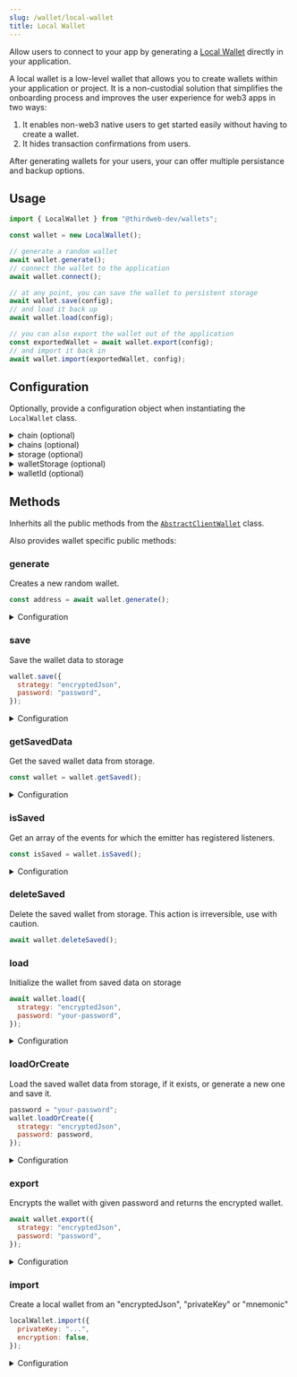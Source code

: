 ```yaml
---
slug: /wallet/local-wallet
title: Local Wallet
---
```



Allow users to connect to your app by generating a [Local Wallet](/glossary/local-wallet) directly in your application.

A local wallet is a low-level wallet that allows you to create wallets within your application or project. It is a non-custodial solution that simplifies the onboarding process and improves the user experience for web3 apps in two ways:

1. It enables non-web3 native users to get started easily without having to create a wallet.
2. It hides transaction confirmations from users.

After generating wallets for your users, your can offer multiple persistance and backup options.

## Usage

```javascript
import { LocalWallet } from "@thirdweb-dev/wallets";

const wallet = new LocalWallet();

// generate a random wallet
await wallet.generate();
// connect the wallet to the application
await wallet.connect();

// at any point, you can save the wallet to persistent storage
await wallet.save(config);
// and load it back up
await wallet.load(config);

// you can also export the wallet out of the application
const exportedWallet = await wallet.export(config);
// and import it back in
await wallet.import(exportedWallet, config);
```

## Configuration

Optionally, provide a configuration object when instantiating the `LocalWallet` class.

<details>
  <summary>chain (optional)</summary>
  <div>

The active chain to connect to.

Must be a `Chain` object, from the [`@thirdweb-dev/chains`](https://www.npmjs.com/package/@thirdweb-dev/chains) package.
Defaults to `Ethereum`.

```javascript
import { LocalWallet } from "@thirdweb-dev/wallets";
import { Goerli } from "@thirdweb-dev/chains";

const walletWithOptions = new LocalWallet(
  // highlight-start
  {
    chain: Goerli,
  },
  // highlight-end
);
```

</div>
</details>

<details>
  <summary>chains (optional)</summary>
  <div>

Provide an array of chains you want to support.

Must be an array of `Chain` objects, from the [`@thirdweb-dev/chains`](https://www.npmjs.com/package/@thirdweb-dev/chains) package.

Defaults to our [default chains](/react/react.thirdwebprovider#default-chains).

```javascript
import { LocalWallet } from "@thirdweb-dev/wallets";
import { BaseGoerli, Goerli } from "@thirdweb-dev/chains";

const walletWithOptions = new LocalWallet(
  // highlight-start
  {
    chains: [BaseGoerli, Goerli],
  },
  // highlight-end
);
```

</div>
</details>

<details>
  <summary>storage (optional)</summary>
  <div>

This is the default storage for storing the private key, mnemonic or encrypted JSON. This can be implemented in any way you want, as long as it conforms to the `AsyncStorage` interface:

If omitted, defaults to browser storage.

```typescript
export interface AsyncStorage {
  getItem(key: string): Promise<string | null>;
  setItem(key: string, value: string): Promise<void>;
  removeItem(key: string): Promise<void>;
}
```

Example:

```javascript
import { LocalWallet } from "@thirdweb-dev/wallets";

const walletWithOptions = new LocalWallet(
  // highlight-start
  {
    storage: {
      getItem: (key) => {
        // Implement your own storage logic here
      },
      removeItem: (key) => {
        // Implement your own storage logic here
      },
      setItem: (key, value) => {
        // Implement your own storage logic here
      },
    },
  },
  // highlight-end
);
```

  </div>
</details>

<details>
  <summary>walletStorage (optional)</summary>
  <div>

This storage is only used for state persistance, allowing for auto connect.

Must be an object conforming to the `AsyncStorage` interface:

```typescript
export interface AsyncStorage {
  getItem(key: string): Promise<string | null>;
  setItem(key: string, value: string): Promise<void>;
  removeItem(key: string): Promise<void>;
}
```

Example:

```javascript
import { LocalWallet } from "@thirdweb-dev/wallets";

const walletWithOptions = new LocalWallet(
  // highlight-start
  {
    walletStorage: {
      getItem: (key) => {
        // Implement your own storage logic here
      },
      removeItem: (key) => {
        // Implement your own storage logic here
      },
      setItem: (key, value) => {
        // Implement your own storage logic here
      },
    },
  },
  // highlight-end
);
```

</div>
</details>

<details>
  <summary>walletId (optional)</summary>
  <div>

An ID for the wallet used to store the wallet in the `walletStorage`.

```javascript
import { LocalWallet } from "@thirdweb-dev/wallets";

const walletWithOptions = new LocalWallet(
  // highlight-start
  {
    walletId: "wallet-id",
  },
  // highlight-end
);
```

</div>
</details>

## Methods

Inherhits all the public methods from the [`AbstractClientWallet`](interfaces/abstract-client-wallet) class.

Also provides wallet specific public methods:

### generate

Creates a new random wallet.

```javascript
const address = await wallet.generate();
```

<details>
  <summary>Configuration</summary>
  <div>

#### Return Value

Returns a `Promise` which resolves to a `string` containing the wallet address.

```javascript
Promise<string>;
```

</div>
</details>

### save

Save the wallet data to storage

```javascript
wallet.save({
  strategy: "encryptedJson",
  password: "password",
});
```

<details>
<summary>Configuration</summary>
<div>

#### options

Must be a `SaveOptions` object:

```javascript
type SaveOptions =
  | {
      strategy: "encryptedJson",
      password: string,
      storage?: AsyncStorage,
    }
  | {
      strategy: "privateKey",
      encryption?: EncryptOptions,
      storage?: AsyncStorage,
    }
  | {
      strategy: "mnemonic",
      encryption: EncryptOptions,
      storage?: AsyncStorage,
    };
```

Example:

```javascript
wallet.save({
  // highlight-start
  strategy: "encryptedJson",
  password: "your-password",
  // highlight-end
});
```

#### Return Value

Returns a `Promise` which resolves to a `string` containing the wallet address.

```typescript
Promise<string>;
```

</div>
</details>

### getSavedData

Get the saved wallet data from storage.

```javascript
const wallet = wallet.getSaved();
```

<details>
  <summary>Configuration</summary>
  <div>

#### storage

Optional `AsyncStorage` object to get the data from instead of the default storage.

```typescript
export interface AsyncStorage {
  getItem(key: string): Promise<string | null>;
  setItem(key: string, value: string): Promise<void>;
  removeItem(key: string): Promise<void>;
}
```

Example:

```javascript
wallet.getSaved({
  // highlight-start
  getItem: (key) => {
    // Implement your own storage logic here
  },
  removeItem: (key) => {
    // Implement your own storage logic here
  },
  setItem: (key, value) => {
    // Implement your own storage logic here
  },
});
```

#### Return Value

Returns a `Promise` which resolves to a `WalletData` object containing the wallet data.

```typescript
Promise<WalletData | null>;
```

</div>
</details>

### isSaved

Get an array of the events for which the emitter has registered listeners.

```javascript
const isSaved = wallet.isSaved();
```

<details>
<summary>Configuration</summary>
<div>

#### Return Value

Returns a `Promise` which resolves to a `boolean` - `true` if wallet data is saved in storage, `false` otherwise.

```typescript
Promise<boolean>;
```

</div>
</details>

### deleteSaved

Delete the saved wallet from storage. This action is irreversible, use with caution.

```javascript
await wallet.deleteSaved();
```

### load

Initialize the wallet from saved data on storage

```javascript
await wallet.load({
  strategy: "encryptedJson",
  password: "your-password",
});
```

<details>
  <summary>Configuration</summary>
  <div>

#### options

Must be a `LoadOptions` object:

```typescript
type LoadOptions =
  | {
      strategy: "encryptedJson";
      password: string;
      storage?: AsyncStorage;
    }
  | {
      strategy: "privateKey";
      storage?: AsyncStorage;
      encryption: DecryptOptions;
    }
  | {
      strategy: "mnemonic";
      storage?: AsyncStorage;
      encryption: DecryptOptions;
    };
```

Example:

```javascript
wallet.load({
  // highlight-start
  strategy: "encryptedJson",
  password: "your-password",
  // highlight-end
});
```

#### Return Value

Returns a `Promise` which resolves to a `string` containing the wallet address.

```typescript
Promise<string>;
```

</div>
</details>

### loadOrCreate

Load the saved wallet data from storage, if it exists, or generate a new one and save it.

```javascript
password = "your-password";
wallet.loadOrCreate({
  strategy: "encryptedJson",
  password: password,
});
```

<details>
  <summary>Configuration</summary>
  <div>

#### options

Must be a `LoadOptions` object:

```typescript
type LoadOptions =
  | {
      strategy: "encryptedJson";
      password: string;
      storage?: AsyncStorage;
    }
  | {
      strategy: "privateKey";
      storage?: AsyncStorage;
      encryption: DecryptOptions;
    }
  | {
      strategy: "mnemonic";
      storage?: AsyncStorage;
      encryption: DecryptOptions;
    };
```

Example:

```javascript
wallet.loadOrCreate({
  // highlight-start
  strategy: "encryptedJson",
  password: "password",
  // highlight-end
});
```

</div>
</details>

### export

Encrypts the wallet with given password and returns the encrypted wallet.

```javascript
await wallet.export({
  strategy: "encryptedJson",
  password: "password",
});
```

<details>
  <summary>Configuration</summary>
  <div>

#### options

Must be a `ExportOptions` object:

```typescript
type ExportOptions =
  | {
      strategy: "encryptedJson";
      password: string;
    }
  | {
      strategy: "privateKey";
      encryption: EncryptOptions;
    }
  | {
      strategy: "mnemonic";
      encryption: EncryptOptions;
    };
```

Example:

```javascript
wallet.export({
  // highlight-start
  strategy: "privateKey",
  encryption: false,
  // highlight-end
});
```

#### Return Value

Returns a `Promise` which resolves to a `string` containing the encrypted wallet.

```typescript
Promise<string>;
```

</div>
</details>

### import

Create a local wallet from an "encryptedJson", "privateKey" or "mnemonic"

```javascript
localWallet.import({
  privateKey: "...",
  encryption: false,
});
```

<details>
  <summary>Configuration</summary>
  <div>

#### options

Must be a `ImportOptions` object:

```typescript
type ImportOptions =
  | {
      privateKey: string;
      encryption: DecryptOptions;
    }
  | {
      mnemonic: string;
      encryption: DecryptOptions;
    }
  | {
      encryptedJson: string;
      password: string;
    };
```

Example:

```javascript
wallet.import({
  // highlight-start
  encryptedJson: "...",
  password: "password",
  // highlight-end
});
```

#### Return Value

Returns a `Promise` which resolves to a `string` containing the wallet address.

```typescript
Promise<string>;
```

</div>
</details>
